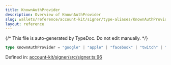 ```yaml
---
title: KnownAuthProvider
description: Overview of KnownAuthProvider
slug: wallets/reference/account-kit/signer/type-aliases/KnownAuthProvider
layout: reference
---
```


{/* This file is auto-generated by TypeDoc. Do not edit manually. */}

```ts
type KnownAuthProvider = "google" | "apple" | "facebook" | "twitch" | "auth0";
```

Defined in: [account-kit/signer/src/signer.ts:96](https://github.com/alchemyplatform/aa-sdk/blob/c1a84188d03473acac2fdb49fb7cd7fdba73169b/account-kit/signer/src/signer.ts#L96)
